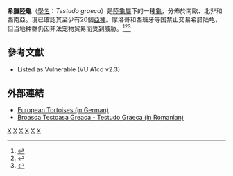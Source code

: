 {{Speciesbox
| taxon = Testudo graeca
| image = Tortoise.spur-thighed.arp.750pix.jpg
| status = VU
| status_system = iucn2.3
| binomial_authority = [[Carolus_Linnaeus|Linnaeus]], 1758
| range_map =Areale Testudo graeca.svg
| range_map_width = 240px
| range_map_caption =
| synonyms =
; ''T. g. graeca
* ''Testudo pusilla'' <small>Linnaeus, 1758</small>
* ''Chersine pusilla'' <small>Merrem, 1820</small>
* ''Testudo mauritanica'' <small>Duméril & Bibron, 1835</small>
* ''Testudo mauritonica'' <small>Kercado, 1835</small> ''([[ex_errore|ex errore]])''
* ''Testudo whitei'' <small>Bennett, 1836</small>
* ''Peltastes mauritanicus'' <small>Gray, 1873</small>
* ''Testudo graeca graeca'' <small>Mertens, 1946</small>
* ''Testudo gracea'' <small>Nutaphand, 1979</small> ''(ex errore)''
* ''Testudo whitie'' <small>Highfield & Martin, 1989</small> ''(ex errore)''
* ''Furculachelys whitei'' <small>Highfield, 1990</small>
* ''Testudo graeca sarda'' <small>Ballasina, 1995</small> ''([[nomen_nudum|nomen nudum]])''
* ''Testudo graeca whitei'' <small>Artner, 1996</small>
; ''T. g. anamurensis
* ''Testudo graeca anamurensis'' <small>Weissinger, 1987</small>
* ''Testudo ibera anamurensis'' <small>Highfield, 1990</small>
* ''Testudo terrestris anamurensis'' <small>David, 1994</small>
* ''Testudo anamurensis'' <small>Vetter, 2002</small>
* ''Testudo graeca amurensis'' <small>Ferri, 2002</small> ''(ex errore)''
; ''T. g. antakyensis
* ''Testudo antakyensis'' <small>Perälä, 1996</small>
* ''Testudo graeca antakyensis'' <small>Zwartepoorte, 2000</small>
* ''Testudo terrestris antakyensis'' <small>Bour, 2002</small>
* ''Testudo ibera antakyensis'' <small>Artner, 2003</small>
; ''T. g. armeniaca
* ''Testudo graeca armeniaca'' <small>Chkhikvadze, 1989</small> ''(nomen nudum)''
* ''Testudo graeca armeniaca'' <small>Chkhikvadze & Bakradze, 1991</small>
* ''Testudo graeca armaniaca'' <small>Chkhikvadze & Bakradze, 1991</small> ''(ex errore)''
* ''Testudo armeniaca'' <small>Vetter, 2002</small>
* ''Testudo terrestris armeniaca'' <small>Bour, 2002</small>
; ''T. g. buxtoni
* ''Testudo ecaudata'' <small>Pallas, 1814</small>
* ''Testudo buxtoni'' <small>Boulenger, 1921</small>
* ''Testudo terrestris buxtoni'' <small>Bour, 2002</small>
* ''Testudo ibera buxtoni'' <small>Artner, 2003</small>
; ''T. g. cyrenaica
* ''Testudo graeca cyrenaica'' <small>Pieh & Perälä, 2002</small>
* ''Testudo cyrenaica'' <small>Vetter, 2002</small>
* ''Testudo cyrenaika'' <small>Stettner, 2004</small> ''(ex errore)''
; ''T. g. floweri
* ''Testudo floweri'' <small>Bodenheimer, 1935</small>
* ''Testudo graeca floweri'' <small>Mertens, 1946</small>
* ''Testudo terrestris floweri'' <small>David, 1994</small>
* ''Testudo ibera floweri'' <small>Artner, 2003</small>
; ''T. g. ibera
* ''Testudo ibera'' <small>Pallas, 1814</small>
* ''Chersus iberus'' <small>Brandt, 1852</small>
* ''Testudo iberia'' <small>Blyth, 1853</small> ''(ex errore)''
* ''Medaestia ibera'' <small>Wussow, 1916</small>
* ''Testudo ibera racovitzai'' <small>Călinescu, 1931</small>
* ''Testudo graeca ibera'' <small>Mertens, 1946</small>
* ''Testudo ibera ibera'' <small>Gmira, 1993</small>
* ''Testudo terrestris ibera'' <small>David, 1994</small>
; ''T. g. lamberti
* ''Testudo graeca lamberti'' <small>Pieh & Perälä, 2004</small>
* ''Testudo lamberti'' <small>Perälä, 2004</small>
; ''T. g. marokkensis
* ''Testudo graeca marokkensis'' <small>Pieh & Perälä, 2004</small>
* ''Testudo marokkensis'' <small>Perälä, 2004</small>
; ''T. g. nabeulensis
* ''Testudo flavominimaralis'' <small>Highfield & Martin, 1989</small>
* ''Furculachelys nabeulensis'' <small>Highfield, 1990</small>
* ''Testudo nabeulensis'' <small>Welch, 1994</small>
* ''Testudo graeca flavominimaralis'' <small>Artner, 1996</small>
* ''Testudo graeca nabeulensis'' <small>Artner, 1996</small>
; ''T. g. nikolskii
* ''Testudo graeca nikolskii'' <small>Chkhikvadze & Tuniyev, 1986</small>
* ''Testudo ibera nikolskii'' <small>Highfield, 1990</small>
* ''Testudo terrestris nikolskii'' <small>David, 1994</small>
* ''Testudo graeca niiolskii'' <small>Paull, 1997</small> ''(ex errore)''
* ''Testudo nikolskii'' <small>Vetter, 2002</small>
; ''T. g. pallasi
* ''Testudo graeca pallasi'' <small>Chkhikvadze, 1989</small> ''(nomen nudum)''
* ''Testudo graeca pallasi'' <small>Chkhikvadze & Bakradze, 2002</small>
* ''Testudo pallasi'' <small>Danilov & Milto, 2004</small>
; ''T. g. perses
* ''Testudo perses'' <small>Perälä, 2002</small>
* ''Testudo ibera perses'' <small>Artner, 2003</small>
; ''T. g. soussensis
* ''Testudo graeca soussensis'' <small>Pieh, 2001</small>
* ''Testudo soussensis'' <small>Vetter, 2002</small>
; ''T. g. terrestris
* ''Testudo terrestris'' <small>Forsskål, 1775</small>
* ''Testudo zolhafa'' <small>Forsskål, 1831</small> ''(nomen nudum)''
* ''Testudo zolkafa'' <small>Forsskål, 1831</small> ''(nomen nudum)''
* ''Testudo zohalfa'' <small>Forsskål, 1835</small> ''(nomen nudum)''
* ''Testudo graeca terrestris'' <small>Wermuth, 1958</small>
* ''Testudo terrestris terrestris'' <small>David, 1994</small>
* ''Testudo ibera terrestris'' <small>Artner, 2003</small>
; ''T. g. zarudnyi
* ''Testudo zarudnyi'' <small>Nikolsky, 1896</small>
* ''Testudo graeca zarudnyi'' <small>Mertens, 1946</small>
* ''Testudo ibera zarudnyi'' <small>Gmira, 1993</small>
* ''Testudo terrestris zarudnyi'' <small>David, 1994</small>
| synonyms_ref=<ref name="Fritz 2007">{{Cite journal |journal=Vertebrate Zoology |title=Checklist of Chelonians of the World |year=2007 |author=Fritz Uwe |coauthors=Peter Havaš |volume=57 |issue=2 |pages=296–300 |id=ISSN 18640-5755 |url=http://www.cnah.org/pdf_files/851.pdf |archiveurl=https://www.webcitation.org/5v20ztMND?url=http://www.cnah.org/pdf_files/851.pdf |archivedate=2010-12-17 |accessdate=29 May 2012 |deadurl=yes }}</ref>
}}
'''希臘陸龜'''（[[學名|學名]]：''Testudo graeca''）是[[陸龜屬|陸龜屬]]下的一種[[龜|龜]]，分佈於南歐、北非和西南亞。現已確認其至少有20個[[亞種|亞種]]。摩洛哥和西班牙等国禁止交易希腊陆龟，但当地种群仍因非法宠物贸易而受到威胁。<ref>{{Cite journal |author=Pérez, I. |author2=Tenza, A. |author3=Anadón, J.D. |author4=Martínez-Fernández, J. |author5=Pedreño, A. |author6=Giménez, A|date=2012|title=Exurban sprawl increases the extinction probability of a threatened tortoise due to pet collections|journal=Ecological Modelling|volume=245|pages=19–30|doi=10.1016/j.ecolmodel.2012.03.016|hdl=10261/67281}}</ref><ref name="Bergin">{{cite web|url=https://www.researchgate.net/publication/267748463|title=Open, Unregulated Trade in Wildlife in Morocco's Markets, TRAFFIC Bulletin|author=Bergin|author2=Nijman|date=2014|accessdate=23 March 2015|archive-date=2018-10-31|archive-url=https://web.archive.org/web/20181031133219/https://www.researchgate.net/publication/267748463|dead-url=no}}</ref><ref>{{Cite journal|author=Nijman, V|author2=Bergin, D|date=2017|title=Trade in spur-Thighed tortoises Testudo graeca in Morocco: Volumes, value and variation between markets|url=https://www.researchgate.net/publication/318456632|journal=Amphibia-Reptilia|access-date=2020-11-29|archive-date=2021-11-07|archive-url=https://web.archive.org/web/20211107093404/https://www.researchgate.net/publication/318456632_Trade_in_spur-Thighed_tortoises_Testudo_graeca_in_Morocco_Volumes_value_and_variation_between_markets}}</ref>

==參考文獻==
{{Reflist}}
* {{IUCN2006|assessors=Tortoise & Freshwater Turtle Specialist Group|year=1996|id=21646|title=Testudo graeca|downloaded=9 May 2006}} Listed as Vulnerable (VU A1cd v2.3)

==外部連結==
{{Commons category|Testudo graeca}}
* [http://www.mayer-richard.de/ European Tortoises (in German)] {{Wayback|url=http://www.mayer-richard.de/ |date=20201126062941 }}
* [https://archive.is/20130416152136/http://www.animalutul.ro/reptile/specii-de-reptile/broasca-testoasa-greaca-testudo-graeca/208/ Broasca Testoasa Greaca - Testudo Graeca (in Romanian)]
{{taxonbar}}
[[Category:陸龜屬|X]]
[[Category:西班牙動物|X]]
[[Category:阿塞拜疆动物|X]]
[[Category:伊朗动物|X]]
[[Category:義大利動物|X]]
[[Category:卡尔·林奈命名的生物分类|X]]
